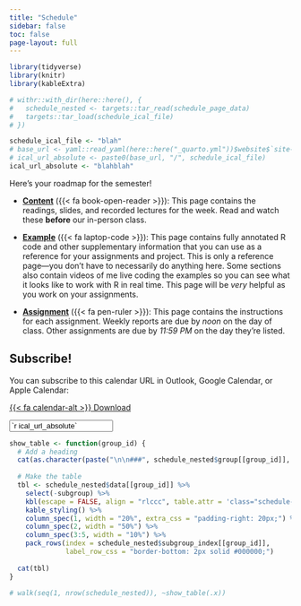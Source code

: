```yaml
---
title: "Schedule"
sidebar: false
toc: false
page-layout: full
---
```


```r
library(tidyverse)
library(knitr)
library(kableExtra)

# withr::with_dir(here::here(), {
#   schedule_nested <- targets::tar_read(schedule_page_data)
#   targets::tar_load(schedule_ical_file)
# })

schedule_ical_file <- "blah"
# base_url <- yaml::read_yaml(here::here("_quarto.yml"))$website$`site-url`
# ical_url_absolute <- paste0(base_url, "/", schedule_ical_file)
ical_url_absolute <- "blahblah"
```

::: {.schedule-page}

Here's your roadmap for the semester!

- [**Content**](/content/) ({{< fa book-open-reader >}}): This page contains the readings, slides, and recorded lectures for the week. Read and watch these **before** our in-person class.

- [**Example**](/example/) ({{< fa laptop-code >}}): This page contains fully annotated R code and other supplementary information that you can use as a reference for your assignments and project. This is only a reference page—you don't have to necessarily do anything here. Some sections also contain videos of me live coding the examples so you can see what it looks like to work with R in real time. This page will be *very* helpful as you work on your assignments.

- [**Assignment**](/assignment/) ({{< fa pen-ruler >}}): This page contains the instructions for each assignment. Weekly reports are due by *noon* on the day of class. Other assignments are due by *11:59 PM* on the day they're listed.

::: {.callout-tip}

## Subscribe!

You can subscribe to this calendar URL in Outlook, Google Calendar, or Apple Calendar:

::: {.grid}

::: {.g-col-12 .g-col-md-2}
<p class="download-btn"><a class="btn btn-danger btn-sm" href="/`r schedule_ical_file`" role="button">{{< fa calendar-alt >}} Download</a></p>
:::

::: {.g-col-12 .g-col-md-10}
<p><input class="form-control" type="text" value="`r ical_url_absolute`" onclick="this.select()" readonly></p>
:::

:::

:::


```r
show_table <- function(group_id) {
  # Add a heading
  cat(as.character(paste("\n\n###", schedule_nested$group[[group_id]], "\n\n")))
  
  # Make the table
  tbl <- schedule_nested$data[[group_id]] %>% 
    select(-subgroup) %>% 
    kbl(escape = FALSE, align = "rlccc", table.attr = 'class="schedule-table"') %>% 
    kable_styling() %>% 
    column_spec(1, width = "20%", extra_css = "padding-right: 20px;") %>% 
    column_spec(2, width = "50%") %>% 
    column_spec(3:5, width = "10%") %>% 
    pack_rows(index = schedule_nested$subgroup_index[[group_id]],
              label_row_css = "border-bottom: 2px solid #000000;")
  
  cat(tbl)
}
```

```r
# walk(seq(1, nrow(schedule_nested)), ~show_table(.x))
```

:::
